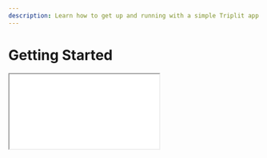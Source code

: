 ```yaml
---
description: Learn how to get up and running with a simple Triplit app.
---
```



# Getting Started

<iframe
  style={{ marginTop: '2rem', marginBottom: '2rem' }}
  src={'https://www.youtube.com/embed/Aw1JB-5bHbY?mute=1'}
  id="ytplayer"
  width={512}
  height={310}
  allowFullScreen
/>

## Installation

### Templating

If you would like to scaffold a complete full stack application with Triplit, you can use the create command:

<Tabs items={['npm', 'pnpm', 'yarn', 'bun']}>
  <Tab>
    ```bash copy
    npm create triplit-app@latest my-app
    ```

  </Tab>
  <Tab>
    ```bash copy
    pnpm create triplit-app my-app
    ```

  </Tab>
  <Tab>
    ```bash copy
    yarn create triplit-app my-app
    ```

  </Tab>
  <Tab>
    ```bash copy
    bun create triplit-app my-app
    ```
    
    </Tab>
</Tabs>

You can also use the `create` command to create a new Triplit project from a template. For example, to create a new Triplit project with a [working chat application](https://github.com/aspen-cloud/triplit/tree/main/templates/chat-template#readme):

<Tabs items={['npm', 'pnpm', 'yarn', 'bun']}>
  <Tab>
    ```bash copy
    npm create triplit-app@latest my-app --template=chat
    ```

  </Tab>
  <Tab>
    ```bash copy
    pnpm create triplit-app my-app --template=chat
    ```

  </Tab>
  <Tab>
    ```bash copy
    yarn create triplit-app my-app --template=chat
    ```

  </Tab>
  <Tab>
    ```bash copy
    bun create triplit-app my-app --template=chat
    ```
    
    </Tab>
</Tabs>

### Existing projects

If you have an existing project, Triplit also provides a CLI for creating and managing Triplit projects. Install the CLI in your project:

<Tabs items={['npm', 'pnpm', 'yarn', 'bun']}>
  <Tab>
    ```bash copy
    npm install --save-dev @triplit/cli
    ```

  </Tab>
  <Tab>
    ```bash copy
    pnpm add --save-dev @triplit/cli
    ```

  </Tab>
  <Tab>
    ```bash copy
    yarn add --dev @triplit/cli 
    ```

  </Tab>
  <Tab>
    ```bash copy
    bun add --dev @triplit/cli 
    ```
    
    </Tab>
</Tabs>

All commands in the CLI can be inspected by adding the `--help` flag. For example, to see the available commands:

```bash
triplit --help
```

Once you have the CLI installed you can initialize a new Triplit project, which will create the necessary files and folders and install the required dependencies:

```bash
triplit init
```

Alternatively, you may manually install the packages you need.

## Setting up your client

A Triplit Client instance will set up a local database for your data and ([if turned on](/client)) will set up the required network connections for syncing. The specifics of your local database and syncing can be configured by passing in options to the client, which are described in the [client options reference](/client/options). For now we will not pass in any options, which will just set up an in-memory local database.

```typescript copy
import { TriplitClient } from '@triplit/client';

const client = new TriplitClient();
```

Triplit organizes your data into collections, which are like tables in a relational database. You can insert, update, and delete entities in a collection. As well, you can execute arbitrary queries on the database and subscribe to changes to query results over time.

For example, you can insert some data into a collection and then query for it.

```typescript copy
// Define a query
const completedTodosQuery = client
  .query('todos')
  .where('completed', '=', true)
  .build();

// Insert data
await client.insert('todos', { text: 'Buy milk', completed: true });
await client.insert('todos', { text: 'Buy eggs', completed: false });
await client.insert('todos', { text: 'Buy bread', completed: true });

// Execute the query
const completedTodos = await client.fetch(completedTodosQuery);
console.log(completedTodos);
```

You can also subscribe to data changes over time.

```typescript copy
// Define a query
const completedTodosQuery = client
  .query('todos')
  .where('completed', '=', true)
  .build();

// Subscribe to query result updates
const unsubscribe = client.subscribe(completedTodosQuery, (data) => {
  // do something with data
  console.log(data);
});

// Insert data over time
setTimeout(
  () => client.insert('todos', { text: 'Buy milk', completed: true }),
  1000
);
setTimeout(
  () => client.insert('todos', { text: 'Buy eggs', completed: false }),
  2000
);
setTimeout(
  () => client.insert('todos', { text: 'Buy bread', completed: true }),
  3000
);
```

## Framework support

If you are using a framework like React, Svelte, or Vue (coming soon), you can use the Triplit framework bindings to make it easier to work with Triplit in your framework. See [frameworks](/frameworks) for more information.

## Schemas and Typescript

Triplit uses a schema to define the structure of your data. This schema is used to validate your data and to generate typescript types for client methods. Though you can technically define your schema anywhere, we recommend you save it at the `./triplit/schema.ts` path in your project folder. If you used one of the [initialization commands](/getting-started#installation) this file should have been created for you.

You can define a schema for your data like this:

```typescript filename="./triplit/schema.ts" copy
import { Schema as S, ClientSchema } from '@triplit/client';

export const schema = {
  todos: {
    schema: S.Schema({
      id: S.Id(),
      text: S.String(),
      completed: S.Boolean({ default: false }),
    }),
  },
} satisfies ClientSchema;
```

And pass it as a parameter to the client constructor:

```typescript copy {2,4}
import { TriplitClient } from '@triplit/client';
import { schema } from './schema.js';

const client = new TriplitClient({ schema });
```

You can extract types from the schema to use in your app:

```tsx copy
import { Entity } from '@triplit/client';
import { schema } from './schema';

type Todo = Entity<typeof schema, 'todos'>;

function TodoComponent({ todo }: { todo: Todo }) {
  return <div>{todo.text}</div>;
}
```

Read about all the data types and options available in a schema [here](/schemas).

## Syncing

So far we've covered how to set up a local database and query it. Triplit provides a powerful sync engine that can be used to sync your data across devices in real-time. You can read more about syncing [here](/client).

### Syncing in local development

Triplit has a robust local development environment that you can set up with a single command.

```bash
triplit dev
```

This will start a local development server that you can use to test syncing. The development server will automatically load the schema defined at `./triplit/schema.ts`.

The default URL for the local development server is `http://localhost:6543`. It will also generate a Service Token and an Anonymous Token that your client app can use to authorize with the server.

We recommend setting up a `.env` file in your project to store these.

```bash filename=".env" copy
TRIPLIT_DB_URL=http://localhost:6543
TRIPLIT_SERVICE_TOKEN=generated-by-triplit-dev
TRIPLIT_ANONYMOUS_TOKEN=generated-by-triplit-dev
```

Then, you can use these environment variables to initialize your client:

```typescript copy {6-7}
import { TriplitClient } from '@triplit/client';
import { schema } from './schema.js';

const client = new TriplitClient({
  schema,
  serverUrl: process.env.TRIPLIT_DB_URL,
  token: process.env.TRIPLIT_ANONYMOUS_TOKEN,
});
```

<Callout>
  If you're using a framework like [Vite](https://vitejs.dev/guide/) or
  [Next.js](https://nextjs.org/docs) you should add additional environmental
  variables prepended with `VITE_` or `NEXT_PUBLIC_` respectively for the
  `DB_URL` and `ANONYMOUS_TOKEN`. For example, `TRIPLIT_DB_URL` would become
  `VITE_TRIPLIT_DB_URL` or `NEXT_PUBLIC_TRIPLIT_DB_URL`.
</Callout>

To test that sync is working, you can open up your App in another browser window and observe the data converging.

### Syncing with Triplit Cloud

Triplit Cloud is a managed service that provides a scalable and secure way to sync your data across devices.

Once you have access to Triplit Cloud, you can create a project. That project will have a unique database host URL, a Service Token and an Anonymous Token. Your client app will use these to authorize with the server.

We recommend setting up a `.env` file in your project to store these.

```bash filename=".env" copy
TRIPLIT_DB_URL=https://project-id.triplit.io
TRIPLIT_SERVICE_TOKEN=taken-from-triplit-cloud
TRIPLIT_ANONYMOUS_TOKEN=taken-from-triplit-cloud
```

Then, you can use these environment variables to initialize your client:

```typescript copy {6-7}
import { TriplitClient } from '@triplit/client';
import { schema } from './schema.js';

const client = new TriplitClient({
  schema,
  serverUrl: process.env.TRIPLIT_DB_URL,
  token: process.env.TRIPLIT_ANONYMOUS_TOKEN,
});
```

A Triplit Cloud instance will initially load without a schema. If your client is using a schema **you must keep the server schema in sync with it** or you will run into bugs and undefined behaviors. First, ensure that `TRIPLIT_DB_URL` and `TRIPLIT_SERVICE_TOKEN` are set in your `.env` file to point to the Triplit Cloud instance. Then use the Triplit CLI to "push" your schema to the server:

```bash copy
triplit schema push
```

<Callout emoji="⚠️">
  Changing the schema of your database can lead to data corruption. Triplit will
  attempt to detect and prevent these backwards-incompatible schema changes.
</Callout>

For more information on safely updating your schema in a production database, see the [schema management guide](/schemas/updating).

## Next steps

This is Triplit in its most basic form - a syncing database for your app with reactive queries and great Typescript support. The rest of these docs will provide more detail on Triplit's database API and guides for building specific applications with it.

## Additional resources

- [Simple example app: Todos with Triplit, React and Vite](/react-tutorial)
- [Advanced example app: Chat with Triplit, NextAuth and Next.js](https://github.com/aspen-cloud/triplit/tree/main/templates/chat-template#readme)
- [Adding access control](/schemas/rules)
- [HTTP API, if you prefer HTTP to Websockets](/client/http-client)
